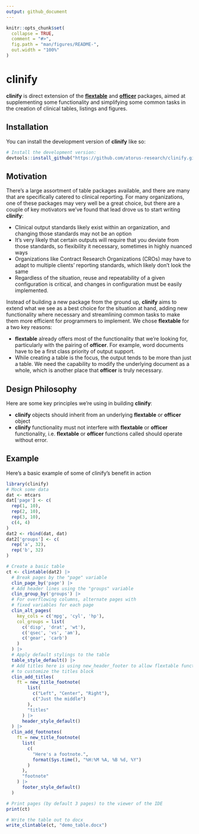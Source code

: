 ```yaml
---
output: github_document
---
```


<!-- README.md is generated from README.Rmd. Please edit that file -->

```r
knitr::opts_chunk$set(
  collapse = TRUE,
  comment = "#>",
  fig.path = "man/figures/README-",
  out.width = "100%"
)
```

# **clinify**

<!-- badges: start -->
<!-- badges: end -->

**clinify** is direct extension of the [**flextable**](https://davidgohel.github.io/flextable/) and [**officer**](https://davidgohel.github.io/officer/) packages, aimed at supplementing some functionality and simplifying some common tasks in the creation of clinical tables, listings and figures. 


## Installation

You can install the development version of **clinify** like so:

```r
# Install the development version:
devtools::install_github("https://github.com/atorus-research/clinify.git", ref="development")
```

## Motivation

There's a large assortment of table packages available, and there are many that are specifically catered to clinical reporting. For many organizations, one of these packages may very well be a great choice, but there are a couple of key motivators we've found that lead drove us to start writing **clinify**:

- Clinical output standards likely exist within an organization, and changing those standards may not be an option
- It's very likely that certain outputs will require that you deviate from those standards, so flexibility it necessary, sometimes in highly nuanced ways
- Organizations like Contract Research Organizations (CROs) may have to adapt to multiple clients' reporting standards, which likely don't look the same
- Regardless of the situation, reuse and repeatability of a given configuration is critical, and changes in configuration must be easily implemented. 

Instead of building a new package from the ground up, **clinify** aims to extend what we see as a best choice for the situation at hand, adding new functionality where necessary and streamlining common tasks to make them more efficient for programmers to implement. We chose **flextable** for a two key reasons:

- **flextable** already offers most of the functionality that we're looking for, particularly with the pairing of **officer**. For example, word documents have to be a first class priority of output support. 
- While creating a table is the focus, the output tends to be more than just a table. We need the capability to modify the underlying document as a whole, which is another place that **officer** is truly necessary.

## Design Philosophy 

Here are some key principles we're using in building **clinify**:

- **clinify** objects should inherit from an underlying **flextable** or **officer** object
- **clinify** functionality must not interfere with **flextable** or **officer** functionality, i.e. **flextable** or **officer** functions called should operate without error. 

## Example

Here's a basic example of some of clinify's benefit in action

```r
library(clinify)
# Mock some data
dat <- mtcars
dat['page'] <- c(
  rep(1, 10),
  rep(2, 10),
  rep(3, 10),
  c(4, 4)
)
dat2 <- rbind(dat, dat)
dat2['groups'] <- c(
  rep('a', 32),
  rep('b', 32)
)

# Create a basic table
ct <- clintable(dat2) |> 
  # Break pages by the "page" variable
  clin_page_by('page') |> 
  # Add header lines using the "groups" variable
  clin_group_by('groups') |> 
  # For overflowing columns, alternate pages with 
  # fixed variables for each page
  clin_alt_pages(
    key_cols = c('mpg', 'cyl', 'hp'),
    col_groups = list(
      c('disp', 'drat', 'wt'),
      c('qsec', 'vs', 'am'),
      c('gear', 'carb')
    ) 
  ) |> 
  # Apply default stylings to the table
  table_style_default() |> 
  # Add titles here is using new_header_footer to allow flextable functions
  # to customize the titles block
  clin_add_titles(
    ft = new_title_footnote(
        list(
          c("Left", "Center", "Right"),
          c("Just the middle")
        ),
        "titles"
      ) |> 
      header_style_default()
  ) |> 
  clin_add_footnotes(
    ft = new_title_footnote(
      list(
        c(
          "Here's a footnote.", 
          format(Sys.time(), "%H:%M %A, %B %d, %Y")
        )
      ),
      "footnote"
    ) |> 
      footer_style_default() 
  )

# Print pages (by default 3 pages) to the viewer of the IDE
print(ct)

# Write the table out to docx
write_clintable(ct, "demo_table.docx")
```